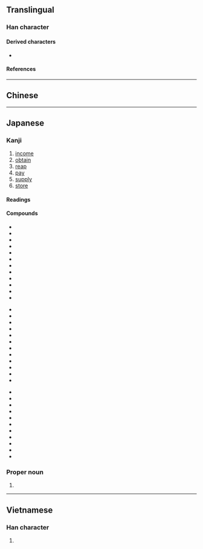 {{also|收}}
{{character info}}
==Translingual==
{{ja-forms|収|[[收]]|[[收]]}}

===Han character===
{{Han char|rn=29|rad=又|as=02|sn=4|four=|canj=VLE|ids=⿰丩又}}

====Derived characters====
* {{l|mul|[[𭷘]], [[𫷕]], [[𮎢]], [[𫩄]], [[𫉨]], [[𨳟]]}}

====References====
{{Han ref|kx=0165.210|dkj=03128|dj=0376.010|hdz=10393.030|uh=53CE}}

----

==Chinese==
{{zh-see|收|v}}

----

==Japanese==
{{ja-kanji forms|収|收}}

===Kanji===
{{ja-kanji|grade=6|rs=又02|kyu=收}}

# [[income]]
# [[obtain]]
# [[reap]]
# [[pay]]
# [[supply]]
# [[store]]

====Readings====
{{ja-readings
|goon=す
|kanon=しゅう<しう
|kun=おさ-める, おさ-まる
|nanori=おさむ, のぶ, かず
}}

====Compounds====
{{der-top3|Compounds}}
* {{ja-r|収める|おさめる|[[dedicate]], make an [[offering]]}}
* {{ja-r|収まる|おさまる|be in one's place, be [[installed]]}}
* {{ja-r|収まり|おさまり|[[conclusion]], [[end]]}}
* {{ja-r|収%益|しゅう%えき|[[earnings]], [[proceeds]]}}
* {{ja-r|収%穫|しゅう%かく|[[harvest]], [[crop]]}}
* {{ja-r|収%支|しゅう%し|[[income]] and [[expenditure]]}}
* {{ja-r|収%拾|しゅう%しゅう|[[control]], [[settling]]}}
* {{ja-r|収%集|しゅう%しゅう|gathering up, [[collection]]}}
* {{ja-r|収%縮|しゅう%しゅく|[[deflation]], [[contraction]]}}
* {{ja-r|収%得|しゅう%とく|[[reception]], [[receiving]]}}
* {{ja-r|収%入|しゅう%にゅう|[[income]], [[receipts]]}}
* {{ja-r|収%納|しゅう%のう|[[crop]], [[harvest]]}}
{{der-mid3}}
* {{ja-r|収%容|しゅう%よう|[[accommodation]], [[seating]]}}
* {{ja-r|収%用|しゅう%よう|[[expropriation]], [[seizure]]}}
* {{ja-r|収%量|しゅう%りょう|[[yield]], size of harvest}}
* {{ja-r|収%録|しゅう%ろく|[[compilation]], [[editing]]}}
* {{ja-r|収%賄|しゅう%わい|accepting [[bribes]], [[corruption]]}}
* {{ja-r|収%容%所|しゅう%よう%しょ|[[home]], [[asylum]]}}
* {{ja-r|押%収|おう%しゅう|[[seizure]], [[confiscation]]}}
* {{ja-r|回%収|かい%しゅう|[[collection]], [[recovery]]}}
* {{ja-r|吸%収|きゅう%しゅう|[[absorption]], [[suction]]}}
* {{ja-r|月%収|げっ%しゅう|[[monthly]] [[income]]}}
* {{ja-r|減%収|げん%しゅう|[[fall]], [[decrease]] in [[income]]}}
* {{ja-r|接%収|せっ%しゅう|[[confiscation]]}}
{{der-mid3}}
* {{ja-r|税%収|ぜい%しゅう|[[tax]] [[yields]], [[revenue]]}}
* {{ja-r|増%収|ぞう%しゅう|[[increase]] in [[yield]]}}
* {{ja-r|徴%収|ちょう%しゅう|[[collection]], [[levy]]}}
* {{ja-r|撤%収|てっ%しゅう|[[withdrawal]]}}
* {{ja-r|年%収|ねん%しゅう|[[annual]] [[income]]}}
* {{ja-r|買%収|ばい%しゅう|[[buying]], [[corruption]]}}
* {{ja-r|没%収|ぼっ%しゅう|[[forfeiture]], [[seizure]]}}
* {{ja-r|領%収|りょう%しゅう|[[receipt]], [[voucher]]}}
* {{ja-r|領%収%書|りょう%しゅう%しょ|[[formal]] [[receipt]]}}
* {{ja-r|高%収%入|こう%しゅう%にゅう|[[high]] [[income]]}}
* {{ja-r|贈%収%賄|ぞう%しゅう%わい|[[bribery]], [[corruption]]}}
{{der-bottom}}

===Proper noun===
{{ja-pos|おさむ|proper}}

# {{given name|ja|male|sort=おさむ}}

----

==Vietnamese==

===Han character===
{{vi-readings|reading=[[thu]]|rs=又02}}

# {{rfdef|vi|sort=又02}}